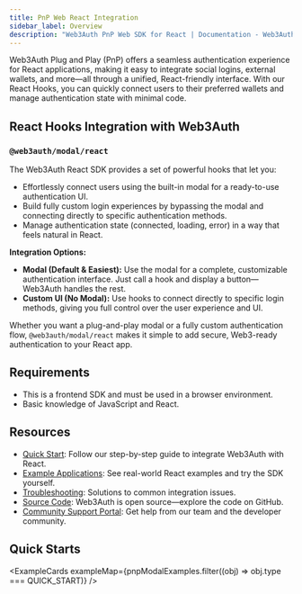 ```yaml
---
title: PnP Web React Integration
sidebar_label: Overview
description: "Web3Auth PnP Web SDK for React | Documentation - Web3Auth"
---
```



Web3Auth Plug and Play (PnP) offers a seamless authentication experience for React applications,
making it easy to integrate social logins, external wallets, and more—all through a unified,
React-friendly interface. With our React Hooks, you can quickly connect users to their preferred
wallets and manage authentication state with minimal code.

## React Hooks Integration with Web3Auth

### `@web3auth/modal/react`

The Web3Auth React SDK provides a set of powerful hooks that let you:

- Effortlessly connect users using the built-in modal for a ready-to-use authentication UI.
- Build fully custom login experiences by bypassing the modal and connecting directly to specific
  authentication methods.
- Manage authentication state (connected, loading, error) in a way that feels natural in React.

**Integration Options:**

- **Modal (Default & Easiest):** Use the modal for a complete, customizable authentication
  interface. Just call a hook and display a button—Web3Auth handles the rest.
- **Custom UI (No Modal):** Use hooks to connect directly to specific login methods, giving you full
  control over the user experience and UI.

Whether you want a plug-and-play modal or a fully custom authentication flow,
`@web3auth/modal/react` makes it simple to add secure, Web3-ready authentication to your React app.

## Requirements

- This is a frontend SDK and must be used in a browser environment.
- Basic knowledge of JavaScript and React.

## Resources

- [Quick Start](/quick-start?product=PNP&sdk=PNP_MODAL&framework=REACT&stepIndex=0): Follow our
  step-by-step guide to integrate Web3Auth with React.
- [Example Applications](./examples): See real-world React examples and try the SDK yourself.
- [Troubleshooting](/troubleshooting): Solutions to common integration issues.
- [Source Code](https://github.com/Web3Auth/web3auth-web/): Web3Auth is open source—explore the code
  on GitHub.
- [Community Support Portal](https://web3auth.io/community/c/help-pnp/pnp-web/7): Get help from our
  team and the developer community.

## Quick Starts

<ExampleCards exampleMap={pnpModalExamples.filter((obj) => obj.type === QUICK_START)} />
